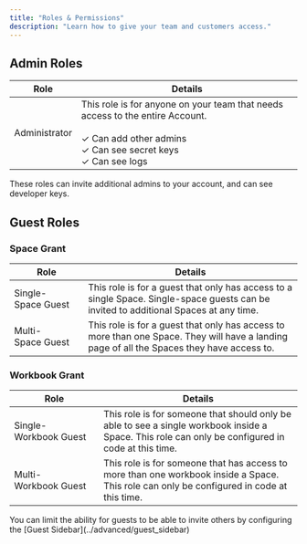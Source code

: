 ```yaml
---
title: "Roles & Permissions"
description: "Learn how to give your team and customers access."
---
```


## Admin Roles

| Role | Details                           |
| -------- | ------------------------------------- |
| Administrator     | This role is for anyone on your team that needs access to the entire Account.<br/> <br/>&#x2713; Can add other admins <br/>&#x2713;  Can see secret keys <br/>&#x2713;  Can see logs             |

<Warning>
    These roles can invite additional admins to your account, and can see developer keys.
</Warning>

## Guest Roles

### Space Grant

| Role | Details                           |
| -------- | ------------------------------------- |
| Single-Space&nbsp;Guest     | This role is for a guest that only has access to a single Space. Single-space guests can be invited to additional Spaces at any time.                 |
| Multi-Space&nbsp;Guest     | This role is for a guest that only has access to more than one Space. They will have a landing page of all the Spaces they have access to.                   |

### Workbook Grant

| Role | Details                           |
| -------- | ------------------------------------- |
| Single-Workbook&nbsp;Guest     | This role is for someone that should only be able to see a single workbook inside a Space. This role can only be configured in code at this time.                  |
| Multi-Workbook&nbsp;Guest     | This role is for someone that has access to more than one workbook inside a Space. This role can only be configured in code at this time.                  |



<Note>
    You can limit the ability for guests to be able to invite others by configuring the [Guest Sidebar](../advanced/guest_sidebar)
</Note>